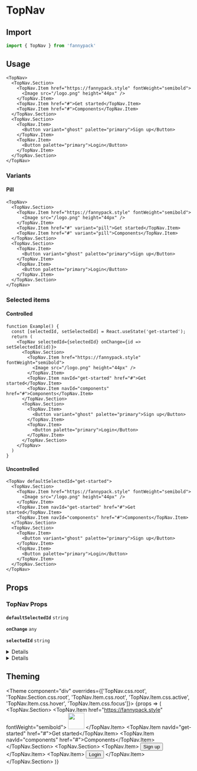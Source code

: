 
# TopNav

## Import

```jsx
import { TopNav } from 'fannypack'
```

## Usage

```jsx-live
<TopNav>
  <TopNav.Section>
    <TopNav.Item href="https://fannypack.style" fontWeight="semibold">
      <Image src="/logo.png" height="44px" />
    </TopNav.Item>
    <TopNav.Item href="#">Get started</TopNav.Item>
    <TopNav.Item href="#">Components</TopNav.Item>
  </TopNav.Section>
  <TopNav.Section>
    <TopNav.Item>
      <Button variant="ghost" palette="primary">Sign up</Button>
    </TopNav.Item>
    <TopNav.Item>
      <Button palette="primary">Login</Button>
    </TopNav.Item>
  </TopNav.Section>
</TopNav>
```

### Variants

#### Pill

```jsx-live
<TopNav>
  <TopNav.Section>
    <TopNav.Item href="https://fannypack.style" fontWeight="semibold">
      <Image src="/logo.png" height="44px" />
    </TopNav.Item>
    <TopNav.Item href="#" variant="pill">Get started</TopNav.Item>
    <TopNav.Item href="#" variant="pill">Components</TopNav.Item>
  </TopNav.Section>
  <TopNav.Section>
    <TopNav.Item>
      <Button variant="ghost" palette="primary">Sign up</Button>
    </TopNav.Item>
    <TopNav.Item>
      <Button palette="primary">Login</Button>
    </TopNav.Item>
  </TopNav.Section>
</TopNav>
```

### Selected items

#### Controlled

```function-live
function Example() {
  const [selectedId, setSelectedId] = React.useState('get-started');
  return (
    <TopNav selectedId={selectedId} onChange={id => setSelectedId(id)}>
      <TopNav.Section>
        <TopNav.Item href="https://fannypack.style" fontWeight="semibold">
          <Image src="/logo.png" height="44px" />
        </TopNav.Item>
        <TopNav.Item navId="get-started" href="#">Get started</TopNav.Item>
        <TopNav.Item navId="components" href="#">Components</TopNav.Item>
      </TopNav.Section>
      <TopNav.Section>
        <TopNav.Item>
          <Button variant="ghost" palette="primary">Sign up</Button>
        </TopNav.Item>
        <TopNav.Item>
          <Button palette="primary">Login</Button>
        </TopNav.Item>
      </TopNav.Section>
    </TopNav>
  )
}
```

#### Uncontrolled

```jsx-live
<TopNav defaultSelectedId="get-started">
  <TopNav.Section>
    <TopNav.Item href="https://fannypack.style" fontWeight="semibold">
      <Image src="/logo.png" height="44px" />
    </TopNav.Item>
    <TopNav.Item navId="get-started" href="#">Get started</TopNav.Item>
    <TopNav.Item navId="components" href="#">Components</TopNav.Item>
  </TopNav.Section>
  <TopNav.Section>
    <TopNav.Item>
      <Button variant="ghost" palette="primary">Sign up</Button>
    </TopNav.Item>
    <TopNav.Item>
      <Button palette="primary">Login</Button>
    </TopNav.Item>
  </TopNav.Section>
</TopNav>
```

## Props

### TopNav Props

<!-- Automatically generated -->

**<Code marginRight="major-1">defaultSelectedId</Code>** <Code fontSize="150" palette="primary">string</Code>

<Box marginBottom="major-4" />

**<Code marginRight="major-1">onChange</Code>** <Code fontSize="150" palette="primary">any</Code>

<Box marginBottom="major-4" />

**<Code marginRight="major-1">selectedId</Code>** <Code fontSize="150" palette="primary">string</Code>

<Box marginBottom="major-4" />

<details><Box use="summary" marginBottom="major-2">Inherits <code><strong>Navigation</strong></code> props</Box>

</details>


<details><Box use="summary" marginBottom="major-2">Inherits <code><strong>Box</strong></code> props</Box>

**<Code marginRight="major-1">use</Code>**

<Code isBlock palette="primary" fontSize="150" padding="minor-1" marginBottom="major-2">
{`string
  | (ComponentClass<any, any> & { useProps: any; })
  | (FunctionComponent<any> & { useProps: any; })`}
</Code>

<Box marginBottom="major-4" />

**<Code marginRight="major-1">className</Code>** <Code fontSize="150" palette="primary">string</Code>

<Box marginBottom="major-4" />

**<Code marginRight="major-1">children</Code>**

<Code isBlock palette="primary" fontSize="150" padding="minor-1" marginBottom="major-2">
{`string
  | number
  | boolean
  | {}
  | ReactElement<any, string
  | ((props: any) => ReactElement<any, string
  | ...
  | (new (props: any) => Component<any, any, any>)>)
  | (new (props: any) => Component<any, any, any>)>
  | ReactNodeArray
  | ReactPortal
  | ((props: BoxProps) => ReactNode)`}
</Code>

<Box marginBottom="major-4" />

**<Code marginRight="major-1">altitude</Code>** <Code fontSize="150" palette="primary">string</Code>

<Box marginBottom="major-4" />

**<Code marginRight="major-1">variant</Code>** <Code fontSize="150" palette="primary">string</Code>

<Box marginBottom="major-4" />

**<Code marginRight="major-1">showBreakpoint</Code>** <Code fontSize="150" palette="primary">string</Code>

<Box marginBottom="major-4" />

**<Code marginRight="major-1">hiddenBreakpoint</Code>** <Code fontSize="150" palette="primary">string</Code>

<Box marginBottom="major-4" />

**<Code marginRight="major-1">overrides</Code>**

<Code isBlock palette="primary" fontSize="150" padding="minor-1" marginBottom="major-2">
{`{
  altitudes?: AltitudesThemeConfig;
  borders?: BordersThemeConfig;
  borderRadii?: BorderRadiiThemeConfig;
  breakpoints?: BreakpointsThemeConfig;
  fontSizes?: FontSizeThemeConfig;
  fontWeights?: FontWeightsThemeConfig;
  ... 72 more ...;
  Template?: TemplateThemeConfig;
}`}
</Code>

<Box marginBottom="major-4" />

**<Code marginRight="major-1">elementRef</Code>** <Code fontSize="150" palette="primary">((instance: any) =&#62; void) | RefObject&#60;any&#62;</Code>

<Box marginBottom="major-4" />

**<Code marginRight="major-1">themeKey</Code>** <Code fontSize="150" palette="primary">string</Code>

<Box marginBottom="major-4" />

</details>


## Theming

<Theme component="div" overrides={['TopNav.css.root', 'TopNav.Section.css.root', 'TopNav.Item.css.root', 'TopNav.Item.css.active', 'TopNav.Item.css.hover', 'TopNav.Item.css.focus']}>
  {props => (
    <TopNav defaultSelectedId="get-started" overrides={props.overrides}>
      <TopNav.Section>
        <TopNav.Item href="https://fannypack.style" fontWeight="semibold">
          <Image src="/logo.png" height="44px" />
        </TopNav.Item>
        <TopNav.Item navId="get-started" href="#">Get started</TopNav.Item>
        <TopNav.Item navId="components" href="#">Components</TopNav.Item>
      </TopNav.Section>
      <TopNav.Section>
        <TopNav.Item>
          <Button variant="ghost" palette="primary">Sign up</Button>
        </TopNav.Item>
        <TopNav.Item>
          <Button palette="primary">Login</Button>
        </TopNav.Item>
      </TopNav.Section>
    </TopNav>
  )}
</Theme>
